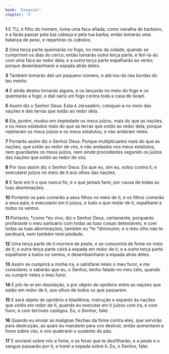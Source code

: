 ```yaml
---
book: 'Ezequiel'
chapter: '5'
---
```


**1** E TU, ó filho do homem, toma uma faca afiada, como navalha de barbeiro, e a farás passar pela tua cabeça e pela tua barba; então tomarás uma balança de peso, e repartirás os _cabelos._

**2** Uma terça parte queimarás no fogo, no meio da cidade, quando se cumprirem os dias do cerco; então tomarás _outra_ terça parte, e feri-la-ás com uma faca ao redor dela; e a _outra_ terça parte espalharás ao vento; porque desembainharei a espada atrás deles.

**3** Também tomarás dali um pequeno número, e atá-los-ás nas bordas _do_ teu _manto._

**4** E ainda destes tomarás alguns, e os lançarás no meio do fogo e os queimarás a fogo; _e_ dali sairá um fogo contra toda a casa de Israel.

**5** Assim diz o Senhor Deus: Esta é Jerusalém; coloquei-a no meio das nações e das terras que estão ao redor dela.

**6** Ela, porém, mudou em impiedade os meus juízos, mais do que as nações, e os meus estatutos mais do que as terras que _estão_ ao redor dela; porque rejeitaram os meus juízos e os meus estatutos, e não andaram neles.

**7** Portanto assim diz o Senhor Deus: Porque multiplicastes mais do que as nações, que _estão_ ao redor de vós, e não andastes nos meus estatutos, nem guardastes os meus juízos, nem _ainda_ procedestes segundo os juízos das nações que _estão_ ao redor de vós;

**8** Por isso assim diz o Senhor Deus: Eis que eu, sim eu, _estou_ contra ti; e executarei juízos no meio de ti aos olhos das nações.

**9** E farei em ti o que nunca fiz, e o que jamais farei, por causa de todas as tuas abominações.

**10** Portanto os pais comerão a seus filhos no meio de ti, e os filhos comerão a seus pais; e executarei em ti juízos, e tudo o que restar de ti, espalharei a todos os ventos.

**11** Portanto, *como *eu vivo, diz o Senhor Deus, certamente, porquanto profanaste o meu santuário com todas as tuas coisas detestáveis, e com todas as tuas abominações, também eu *te *diminuirei, e o meu olho não te perdoará, nem também terei piedade.

**12** Uma terça parte de ti morrerá de peste, e se consumirá de fome no meio de ti; e outra terça parte cairá à espada em redor de ti; e a _outra_ terça parte espalharei a todos os ventos, e desembainharei a espada atrás deles.

**13** Assim se cumprirá a minha ira, e satisfarei neles o meu furor, e me consolarei; e saberão que eu, o Senhor, tenho falado no meu zelo, quando eu cumprir neles o meu furor.

**14** E pôr-te-ei em desolação, e por _objeto de_ opróbrio entre as nações que estão em redor de ti, aos olhos de todos os que passarem.

**15** E será _objeto de_ opróbrio e blasfêmia, instrução e espanto às nações que _estão_ em redor de ti, quando eu executar em ti juízos com ira, e com furor, e com terríveis castigos. Eu, o Senhor, falei.

**16** Quando eu enviar as malignas flechas da fome contra eles, que servirão para destruição, as quais eu mandarei para vos destruir, então aumentarei a fome sobre vós, e vos quebrarei o sustento do pão.

**17** E enviarei sobre vós a fome, e as feras que te desfilharão; e a peste e o sangue passarão por ti; e trarei a espada sobre ti. Eu, o Senhor, falei.
